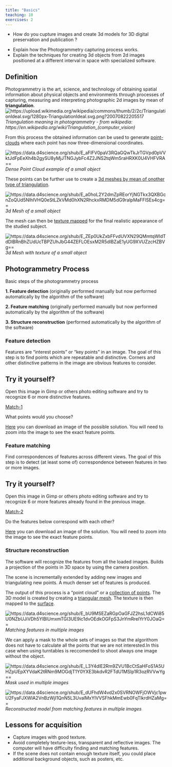 ```yaml
---
title: "Basics"
teaching: 10
exercises: 2
---
```


:::::::::::::::::::::::::::::::::::::: questions 

<!-- - How do you write a lesson using R Markdown and `{sandpaper}`?-->
- How do you cupture images and create 3d models for 3D digital preservation and publication ?

::::::::::::::::::::::::::::::::::::::::::::::::

::::::::::::::::::::::::::::::::::::: objectives

<!-- - Explain how to use markdown with the new lesson template
- Demonstrate how to include pieces of code, figures, and nested challenge blocks-->
- Explain how the Photogrammetry capturing process works.
- Explain the techniques for creating 3d objects from 2d images positioned at a different interval in space with specialized software.

::::::::::::::::::::::::::::::::::::::::::::::::



## Definition
Photogrammetry is the art, science, and technology of 
obtaining spatial information 
about physical objects and environments 
through processes of capturing, 
measuring and interpreting photographic 2d images by mean of **triangulation**.
![https://upload.wikimedia.org/wikipedia/commons/thumb/2/2c/TriangulationIdeal.svg/1280px-TriangulationIdeal.svg.png?20070822205517](https://upload.wikimedia.org/wikipedia/commons/thumb/2/2c/TriangulationIdeal.svg/1280px-TriangulationIdeal.svg.png?20070822205517)*Triangulation meaning in photogrammetry - from wikipedia: https://en.wikipedia.org/wiki/Triangulation_(computer_vision)*

From this process the obtained information can be used to generate [point-clouds](https://en.wikipedia.org/wiki/Point_Cloud) where each point has now three-dimensional coordinates.

![https://data.d4science.org/shub/E_aFlFV0paV3RQaGQwTkJrTGVpd0pVVktJdFpEeXh4b2gySU8yMjJTNGJybFc4Z2JNS2tqWm5raHRXK0U4VHFVRA==](https://data.d4science.org/shub/E_aFlFV0paV3RQaGQwTkJrTGVpd0pVVktJdFpEeXh4b2gySU8yMjJTNGJybFc4Z2JNS2tqWm5raHRXK0U4VHFVRA==)*Dense Point Cloud example of a small object*


These points can be further use to create a [3d meshes by mean of onother type of triangulation](https://en.wikipedia.org/wiki/Mesh_generation). 

![https://data.d4science.org/shub/E_a0hoL2Y2dmZpREorYjNGTkx3QXBGcnZoQUd5NlhIVHQ0eStLZkVMd0hXN2RhckxRMDM5dG9ralpMaFFlSEs4cg==](https://data.d4science.org/shub/E_a0hoL2Y2dmZpREorYjNGTkx3QXBGcnZoQUd5NlhIVHQ0eStLZkVMd0hXN2RhckxRMDM5dG9ralpMaFFlSEs4cg==)*3d Mesh of a small object*


The mesh can then be [texture mapped](https://en.wikipedia.org/wiki/Texture_mapping) for the final realistic appearance of the studied subject.

![https://data.d4science.org/shub/E_ZEp0UkZxbFFvdUVXN29QMmtqWldTdDlBRnBhZUdUcTBPZUhJbG44ZEFLOEsxM2R5dlBZaE1yUG9XVUZzcHZBVg==](https://data.d4science.org/shub/E_ZEp0UkZxbFFvdUVXN29QMmtqWldTdDlBRnBhZUdUcTBPZUhJbG44ZEFLOEsxM2R5dlBZaE1yUG9XVUZzcHZBVg==)*3d Mesh with texture of a small object*



<!--Underlying technology is more familiar
that we think! We can happily ignore 
the concepts and formulas used 
in the software. 

But it is useful to be aware of what it works.-->


## Photogrammetry Process

Basic steps of the photogrammetry process

**1. Feature detection** (originally performed manually but now performed automatically by the algorithm of the software)

**2. Feature matching** (originally performed manually but now performed automatically by the algorithm of the software)

**3. Structure reconstruction** (performed automatically by the algorithm of the software)


### Feature detection

Features are "interest points" or 
"key points" in an image. 
The goal of this step is to find 
points which are repeatable and distinctive.
Corners and other distinctive patterns 
in the image are obvious features to consider.

:::::::::::challenge 

## Try it yourself?
Open this image in Gimp or others photo editing software and try to recognize 6 or more distinctive features.

[Match-1](https://data.d4science.org/shub/E_VGNNb0R2VVltRmxaOHlhSXZnczIrTkZkL1ZUUXZlTElBLzBWTHUzenREdXZSb1RMcXNwdDBNS1Qwb2d3aWNnWQ==)

What points would you choose?
:::::::
:::::::::::::solution
[Here](https://data.d4science.org/shub/E_WW9zZUluVUxmVzJFRlpDcFV3UE5MeHVJNU96d25LWlJDdDhZZlJSQnpjcWptZVowRS9YcGxHWHZUN0RmLzVlSQ==) you can download an image of the possible solution. You will need to zoom into the image to see the exact feature points.

::::::::::::::::::::

 
### Feature matching

Find correspondences of features across 
different views. 
The goal of this step is to 
detect (at least some of) 
correspondence between features in 
two or more images.


:::::::::::challenge 

## Try it yourself?

Open this image in Gimp or others photo editing software and try to recognize 6 or more features already found in the previous image.

[Match-2](https://data.d4science.org/shub/E_NXBISUtZTnhDbHVGNHNxUXh0cEQzSGVldFVPMEtWWisyVU8xVmFCWWliTTNEQWIwNGx2VldUQ0xhWUZOMkk2SA==)


Do the features below correspond with each other?

:::::::
:::::::::::::solution
[Here](https://data.d4science.org/shub/E_WFZSR0Z0Y29CTzNMNmVTdWNxelZqdFc2bkxOV3VuWU1nc0ViMVQ2MVU3RmtVMGZYd1NWclU4b24zWjB6R3VTUA==) you can download an image of the solution. You will need to zoom into the image to see the exact feature points.
::::::::::::::::::::

### Structure reconstruction

<!--Load all extracted features from an 
initial pair of images. Builds a 
projection of the points in 3D space by using the camera position.-->

The software will recognize the features from all the loaded images. Builds a 
projection of the points in 3D space by using the camera position.

The scene is incrementally 
extended by adding new images and 
triangulating new points. A much denser set of features is produced.

The output of this process is 
a "point cloud" or a [collection of points](#definition). 
The 3D model is created by creating a [triangular mesh](#definition). The texture is then mapped to the [surface](#definition).


![https://data.d4science.org/shub/E_bU9MSEZaRGpOaGFJZ2hsL1dCWi85U0NZbUJiVDh5YlBlUmxmTGI3UE9ic1dvOEdkOGFpS3JnYmRrelYrY0JOaQ==](https://data.d4science.org/shub/E_bU9MSEZaRGpOaGFJZ2hsL1dCWi85U0NZbUJiVDh5YlBlUmxmTGI3UE9ic1dvOEdkOGFpS3JnYmRrelYrY0JOaQ==)*Matching features in multiple images*

We can apply a mask to the whole sets of images so that the algorithom does not have to calculate all the points that we are not interested.In this case when using turntables is reccomended to shoot always one image without the object.

![https://data.d4science.org/shub/E_L3Y4dlE2Rm9ZVU1BcCtSaHFoS1A5UHZpUEpXYVdaK2tRNm9MOGdjT1Y0YXE3bkdvR2FTdU1MSlp1R3ozRVVwYg==](https://data.d4science.org/shub/E_L3Y4dlE2Rm9ZVU1BcCtSaHFoS1A5UHZpUEpXYVdaK2tRNm9MOGdjT1Y0YXE3bkdvR2FTdU1MSlp1R3ozRVVwYg==)*Mask  used in multiple images*


![https://data.d4science.org/shub/E_dUFhdW4vd2x0SVRNOWFjOWVjc1pwU2FyaFJXWlA2VnBzWjI1QnN5L3UvalMxYlVVSFhkMmEwb0FqTlkrdHZaMg==](https://data.d4science.org/shub/E_dUFhdW4vd2x0SVRNOWFjOWVjc1pwU2FyaFJXWlA2VnBzWjI1QnN5L3UvalMxYlVVSFhkMmEwb0FqTlkrdHZaMg==)*Reconstructed model from matching features in multiple images*
 
 
## Lessons for acquisition

- Capture images with good texture.
- Avoid completely texture-less, 
transparent and reflective images. 
The computer will have difficulty 
finding and matching features.
- If the scene does not contain 
enough texture itself, you could 
place additional background objects, 
such as posters, etc.

